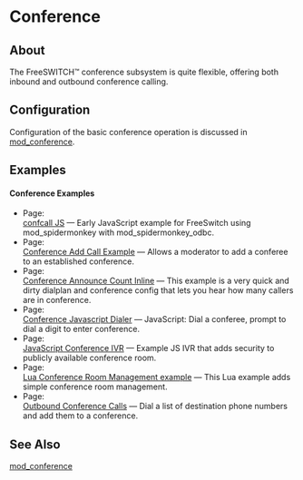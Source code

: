 
# Conference 

 

## About

The FreeSWITCH™ conference subsystem is quite flexible, offering both inbound and outbound conference calling.

## Configuration

Configuration of the basic conference operation is discussed in [mod\_conference](../Modules/mod_conference_3965534.mdx#list).

## Examples

#### Conference Examples

* Page:  
[confcall JS](./confcall-JS_7144062.mdx) — Early JavaScript example for FreeSwitch using mod\_spidermonkey with mod\_spidermonkey\_odbc.
* Page:  
[Conference Add Call Example](./Conference-Add-Call-Example_5046337.mdx) — Allows a moderator to add a conferee to an established conference.
* Page:  
[Conference Announce Count Inline](./Conference-Announce-Count-Inline_5046354.mdx) — This example is a very quick and dirty dialplan and conference config that lets you hear how many callers are in conference.
* Page:  
[Conference Javascript Dialer](./Conference-Javascript-Dialer_7143636.mdx) — JavaScript: Dial a conferee, prompt to dial a digit to enter conference.
* Page:  
[JavaScript Conference IVR](./JavaScript-Conference-IVR_7144056.mdx) — Example JS IVR that adds security to publicly available conference room.
* Page:  
[Lua Conference Room Management example](./Lua-Conference-Room-Management-example_3965172.mdx) — This Lua example adds simple conference room management.
* Page:  
[Outbound Conference Calls](./Outbound-Conference-Calls_5046359.mdx) — Dial a list of destination phone numbers and add them to a conference.

## See Also

[mod\_conference](../Modules/mod_conference_3965534.mdx#list)


